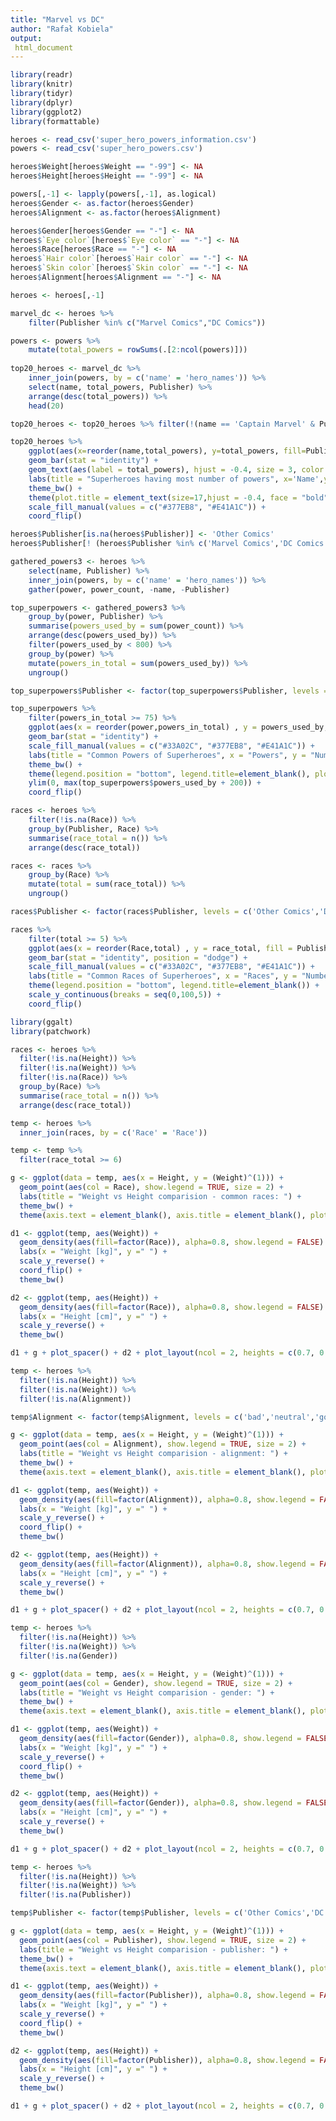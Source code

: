 ```yaml
---
title: "Marvel vs DC"
author: "Rafał Kobiela"
output: 
 html_document
---
```




```r
library(readr)
library(knitr)
library(tidyr)
library(dplyr)
library(ggplot2)
library(formattable)

heroes <- read_csv('super_hero_powers_information.csv')
powers <- read_csv('super_hero_powers.csv')
```



```r
heroes$Weight[heroes$Weight == "-99"] <- NA
heroes$Height[heroes$Height == "-99"] <- NA

powers[,-1] <- lapply(powers[,-1], as.logical)
heroes$Gender <- as.factor(heroes$Gender)
heroes$Alignment <- as.factor(heroes$Alignment)

heroes$Gender[heroes$Gender == "-"] <- NA
heroes$`Eye color`[heroes$`Eye color` == "-"] <- NA
heroes$Race[heroes$Race == "-"] <- NA
heroes$`Hair color`[heroes$`Hair color` == "-"] <- NA
heroes$`Skin color`[heroes$`Skin color` == "-"] <- NA
heroes$Alignment[heroes$Alignment == "-"] <- NA

heroes <- heroes[,-1]
```



```r
marvel_dc <- heroes %>%
    filter(Publisher %in% c("Marvel Comics","DC Comics")) 
```

```r
powers <- powers %>%
    mutate(total_powers = rowSums(.[2:ncol(powers)]))
    
top20_heroes <- marvel_dc %>%
    inner_join(powers, by = c('name' = 'hero_names')) %>%
    select(name, total_powers, Publisher) %>%
    arrange(desc(total_powers)) %>%
    head(20)

top20_heroes <- top20_heroes %>% filter(!(name == 'Captain Marvel' & Publisher == 'DC Comics'))

top20_heroes %>%
    ggplot(aes(x=reorder(name,total_powers), y=total_powers, fill=Publisher)) +
    geom_bar(stat = "identity") + 
    geom_text(aes(label = total_powers), hjust = -0.4, size = 3, color = "black") +
    labs(title = "Superheroes having most number of powers", x='Name',y='Number of Superpowers') +
    theme_bw() +
    theme(plot.title = element_text(size=17,hjust = -0.4, face = "bold"), legend.position = "bottom", legend.title=element_blank()) +
    scale_fill_manual(values = c("#377EB8", "#E41A1C")) +
    coord_flip()
```



```r
heroes$Publisher[is.na(heroes$Publisher)] <- 'Other Comics'
heroes$Publisher[! (heroes$Publisher %in% c('Marvel Comics','DC Comics'))] <- 'Other Comics'

gathered_powers3 <- heroes %>%
    select(name, Publisher) %>%
    inner_join(powers, by = c('name' = 'hero_names')) %>%
    gather(power, power_count, -name, -Publisher)

top_superpowers <- gathered_powers3 %>%
    group_by(power, Publisher) %>%
    summarise(powers_used_by = sum(power_count)) %>%
    arrange(desc(powers_used_by)) %>%
    filter(powers_used_by < 800) %>%
    group_by(power) %>%
    mutate(powers_in_total = sum(powers_used_by)) %>%
    ungroup()

top_superpowers$Publisher <- factor(top_superpowers$Publisher, levels = c('Other Comics','DC Comics','Marvel Comics')) 

top_superpowers %>%
    filter(powers_in_total >= 75) %>%
    ggplot(aes(x = reorder(power,powers_in_total) , y = powers_used_by, fill = Publisher)) +
    geom_bar(stat = "identity") +
    scale_fill_manual(values = c("#33A02C", "#377EB8", "#E41A1C")) +
    labs(title = "Common Powers of Superheroes", x = "Powers", y = "Number of Superheroes") +
    theme_bw() +
    theme(legend.position = "bottom", legend.title=element_blank(), plot.title = element_text(size=17,hjust = -0.4, face = "bold")) +
    ylim(0, max(top_superpowers$powers_used_by + 200)) +
    coord_flip()
```


```r
races <- heroes %>%
    filter(!is.na(Race)) %>%
    group_by(Publisher, Race) %>%
    summarise(race_total = n()) %>%
    arrange(desc(race_total))

races <- races %>%
    group_by(Race) %>%
    mutate(total = sum(race_total)) %>%
    ungroup()

races$Publisher <- factor(races$Publisher, levels = c('Other Comics','DC Comics','Marvel Comics'))

races %>%
    filter(total >= 5) %>%
    ggplot(aes(x = reorder(Race,total) , y = race_total, fill = Publisher)) +
    geom_bar(stat = "identity", position = "dodge") +
    scale_fill_manual(values = c("#33A02C", "#377EB8", "#E41A1C")) +
    labs(title = "Common Races of Superheroes", x = "Races", y = "Number of Superheroes") +
    theme(legend.position = "bottom", legend.title=element_blank()) +
    scale_y_continuous(breaks = seq(0,100,5)) +
    coord_flip()
```


```r

library(ggalt)
library(patchwork)

races <- heroes %>%
  filter(!is.na(Height)) %>%
  filter(!is.na(Weight)) %>%
  filter(!is.na(Race)) %>%
  group_by(Race) %>%
  summarise(race_total = n()) %>%
  arrange(desc(race_total))

temp <- heroes %>%
  inner_join(races, by = c('Race' = 'Race'))

temp <- temp %>%
  filter(race_total >= 6)

g <- ggplot(data = temp, aes(x = Height, y = (Weight)^(1))) +
  geom_point(aes(col = Race), show.legend = TRUE, size = 2) +
  labs(title = "Weight vs Height comparision - common races: ") +
  theme_bw() +
  theme(axis.text = element_blank(), axis.title = element_blank(), plot.title = element_text(lineheight = 0.5))

d1 <- ggplot(temp, aes(Weight)) +
  geom_density(aes(fill=factor(Race)), alpha=0.8, show.legend = FALSE) +
  labs(x = "Weight [kg]", y =" ") +
  scale_y_reverse() +
  coord_flip() +
  theme_bw()

d2 <- ggplot(temp, aes(Height)) +
  geom_density(aes(fill=factor(Race)), alpha=0.8, show.legend = FALSE) +
  labs(x = "Height [cm]", y =" ") +
  scale_y_reverse() +
  theme_bw()

d1 + g + plot_spacer() + d2 + plot_layout(ncol = 2, heights = c(0.7, 0.3), widths = c(0.3, 0.7))

```


```r

temp <- heroes %>%
  filter(!is.na(Height)) %>%
  filter(!is.na(Weight)) %>%
  filter(!is.na(Alignment))

temp$Alignment <- factor(temp$Alignment, levels = c('bad','neutral','good'))

g <- ggplot(data = temp, aes(x = Height, y = (Weight)^(1))) +
  geom_point(aes(col = Alignment), show.legend = TRUE, size = 2) +
  labs(title = "Weight vs Height comparision - alignment: ") +
  theme_bw() +
  theme(axis.text = element_blank(), axis.title = element_blank(), plot.title = element_text(lineheight = 0.5))

d1 <- ggplot(temp, aes(Weight)) +
  geom_density(aes(fill=factor(Alignment)), alpha=0.8, show.legend = FALSE) +
  labs(x = "Weight [kg]", y =" ") +
  scale_y_reverse() +
  coord_flip() +
  theme_bw()

d2 <- ggplot(temp, aes(Height)) +
  geom_density(aes(fill=factor(Alignment)), alpha=0.8, show.legend = FALSE) +
  labs(x = "Height [cm]", y =" ") +
  scale_y_reverse() +
  theme_bw()

d1 + g + plot_spacer() + d2 + plot_layout(ncol = 2, heights = c(0.7, 0.3), widths = c(0.3, 0.7))

```


```r

temp <- heroes %>%
  filter(!is.na(Height)) %>%
  filter(!is.na(Weight)) %>%
  filter(!is.na(Gender))

g <- ggplot(data = temp, aes(x = Height, y = (Weight)^(1))) +
  geom_point(aes(col = Gender), show.legend = TRUE, size = 2) +
  labs(title = "Weight vs Height comparision - gender: ") +
  theme_bw() +
  theme(axis.text = element_blank(), axis.title = element_blank(), plot.title = element_text(lineheight = 0.5))

d1 <- ggplot(temp, aes(Weight)) +
  geom_density(aes(fill=factor(Gender)), alpha=0.8, show.legend = FALSE) +
  labs(x = "Weight [kg]", y =" ") +
  scale_y_reverse() +
  coord_flip() +
  theme_bw()

d2 <- ggplot(temp, aes(Height)) +
  geom_density(aes(fill=factor(Gender)), alpha=0.8, show.legend = FALSE) +
  labs(x = "Height [cm]", y =" ") +
  scale_y_reverse() +
  theme_bw()

d1 + g + plot_spacer() + d2 + plot_layout(ncol = 2, heights = c(0.7, 0.3), widths = c(0.3, 0.7))

```


```r

temp <- heroes %>%
  filter(!is.na(Height)) %>%
  filter(!is.na(Weight)) %>%
  filter(!is.na(Publisher))

temp$Publisher <- factor(temp$Publisher, levels = c('Other Comics','DC Comics','Marvel Comics'))

g <- ggplot(data = temp, aes(x = Height, y = (Weight)^(1))) +
  geom_point(aes(col = Publisher), show.legend = TRUE, size = 2) +
  labs(title = "Weight vs Height comparision - publisher: ") +
  theme_bw() +
  theme(axis.text = element_blank(), axis.title = element_blank(), plot.title = element_text(lineheight = 0.5))

d1 <- ggplot(temp, aes(Weight)) +
  geom_density(aes(fill=factor(Publisher)), alpha=0.8, show.legend = FALSE) +
  labs(x = "Weight [kg]", y =" ") +
  scale_y_reverse() +
  coord_flip() +
  theme_bw()

d2 <- ggplot(temp, aes(Height)) +
  geom_density(aes(fill=factor(Publisher)), alpha=0.8, show.legend = FALSE) +
  labs(x = "Height [cm]", y =" ") +
  scale_y_reverse() +
  theme_bw()

d1 + g + plot_spacer() + d2 + plot_layout(ncol = 2, heights = c(0.7, 0.3), widths = c(0.3, 0.7))

```
